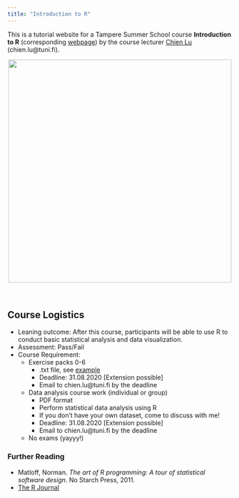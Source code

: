 ```yaml
---
title: "Introduction to R"
---
```


This is a tutorial website for a Tampere Summer School course **Introduction to R** (corresponding [webpage](https://www.tuni.fi/en/study-with-us/introduction-r-tampere-summer-school-2020)) by the course lecturer [Chien Lu](https://humblelu.github.io/personal_website/) (chien.lu@tuni.fi).

<center>
![](drop.png){width=500px}
</center>
<br>


## Course Logistics

* Leaning outcome: After this course, participants will be able to use R to conduct basic statistical analysis and data visualization.
* Assessment: Pass/Fail
* Course Requirement:
    + Exercise packs 0-6
        + .txt file, see [example](https://humblelu.github.io/IntroR/Exercise.html)
        + Deadline: 31.08.2020 [Extension possible]
        + Email to chien.lu@tuni.fi by the deadline
    + Data analysis course work (individual or group)
        + PDF format
        + Perform statistical data analysis using R
        + If you don't have your own dataset, come to discuss with me!
        + Deadline: 31.08.2020 [Extension possible]
        + Email to chien.lu@tuni.fi by the deadline
    + No exams (yayyy!)
    
### Further Reading

* Matloff, Norman. _The art of R programming: A tour of statistical software design_. No Starch Press, 2011.
* [The R Journal](https://journal.r-project.org/)
